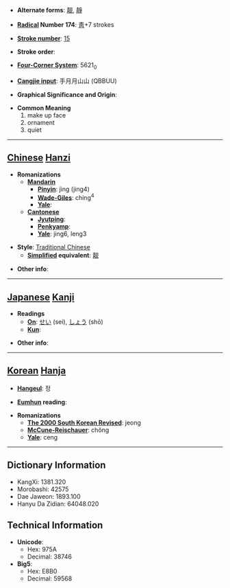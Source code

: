 * '''Alternate forms''': [[靓]], [[靜]]

* '''[[Wiktionary:Chinese radical index| Radical]] Number 174''': [[Wiktionary:Chinese radical index 靑|靑]]+7 strokes

* '''[[Wiktionary:Chinese total strokes index|Stroke number]]''': [[Wiktionary:Chinese total strokes index 15|15]]

* '''Stroke order''': 

* '''[[Wiktionary:Chinese four corner index|Four-Corner System]]''': 5621<sub>0</sub>

* '''[[Wiktionary:Chinese Cangjie index|Cangjie input]]''': 手月月山山 (QBBUU)

* '''Graphical Significance and Origin''': 

* '''Common Meaning'''
*#make up face
*# ornament
*# quiet


----

== [[Chinese]] [[Hanzi]] ==

* '''Romanizations'''
** '''[[Mandarin]]'''
*** '''[[Pinyin]]''': jìng (jing4)
*** '''[[Wade-Giles]]''': ching<sup>4</sup>
*** '''[[Yale]]''': 
** '''[[Cantonese]]'''
*** '''[[Jyutping]]''':
*** '''[[Penkyamp]]''': 
*** '''[[Yale]]''': jing6, leng3

* '''Style''': [[Traditional Chinese]] 
** '''[[Simplified Chinese|Simplified]] equivalent''': [[靓]]

* '''Other info''': 

----

== [[Japanese]] [[Kanji]] ==

* '''Readings'''
** '''[[On]]''': [[せい]] (sei), [[しょう]] (shō)
** '''[[Kun]]''': 

* '''Other info''':  

----

== [[Korean]] [[Hanja]] ==

* '''[[Hangeul]]''': 정

* '''[[Eumhun]] reading''': 

* '''Romanizations'''
** '''[[The 2000 South Korean Revised Romanization|The 2000 South Korean Revised]]''': jeong
** '''[[McCune-Reischauer]]''': chŏng
** '''[[Yale]]''': ceng

----

== Dictionary Information ==

* KangXi: 1381.320
* Morobashi: 42575
* Dae Jaweon: 1893.100
* Hanyu Da Zidian: 64048.020

== Technical Information ==

* '''Unicode''':
** Hex: 975A
** Decimal: 38746
* '''Big5''':
** Hex: E8B0
** Decimal: 59568